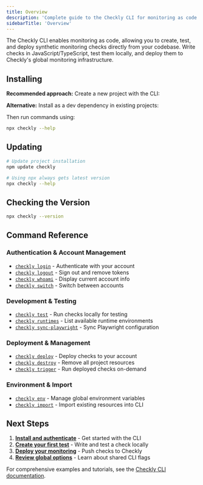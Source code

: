 ```yaml
---
title: Overview
description: 'Complete guide to the Checkly CLI for monitoring as code'
sidebarTitle: 'Overview'
---
```


The Checkly CLI enables monitoring as code, allowing you to create, test, and deploy synthetic monitoring checks directly from your codebase. Write checks in JavaScript/TypeScript, test them locally, and deploy them to Checkly's global monitoring infrastructure.

## Installing

**Recommended approach:** Create a new project with the CLI:

<Snippet file="cli-project-init.mdx" />

**Alternative:** Install as a dev dependency in existing projects:

<Snippet file="cli-installation.mdx" />

Then run commands using:

```bash Terminal
npx checkly --help
```

## Updating
```bash Terminal
# Update project installation
npm update checkly

# Using npx always gets latest version
npx checkly --help
```

## Checking the Version
```bash Terminal
npx checkly --version
```

## Command Reference

### Authentication & Account Management
- [`checkly login`](/cli/checkly-login) - Authenticate with your account
- [`checkly logout`](/cli/checkly-logout) - Sign out and remove tokens  
- [`checkly whoami`](/cli/checkly-whoami) - Display current account info
- [`checkly switch`](/cli/checkly-switch) - Switch between accounts

### Development & Testing
- [`checkly test`](/cli/checkly-test) - Run checks locally for testing
- [`checkly runtimes`](/cli/runtimes) - List available runtime environments
- [`checkly sync-playwright`](/cli/checkly-sync-playwright) - Sync Playwright configuration

### Deployment & Management
- [`checkly deploy`](/cli/checkly-deploy) - Deploy checks to your account
- [`checkly destroy`](/cli/checkly-destroy) - Remove all project resources
- [`checkly trigger`](/cli/checkly-trigger) - Run deployed checks on-demand

### Environment & Import
- [`checkly env`](/cli/checkly-env) - Manage global environment variables
- [`checkly import`](/cli/checkly-import) - Import existing resources into CLI


## Next Steps

1. **[Install and authenticate](/cli/checkly-login)** - Get started with the CLI
2. **[Create your first test](/cli/checkly-test)** - Write and test a check locally
3. **[Deploy your monitoring](/cli/checkly-deploy)** - Push checks to Checkly
4. **[Review global options](/cli/global-options)** - Learn about shared CLI flags

For comprehensive examples and tutorials, see the [Checkly CLI documentation](https://www.checklyhq.com/cli/overview).
